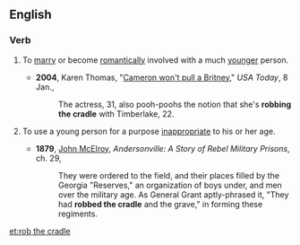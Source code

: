 ==English==

===Verb===
{{head|en|verb|head=[[rob]] [[the]] [[cradle]]}}

# {{context|idiomatic|disapproving|lang=en}} To [[marry]] or become [[romantically]] involved with a much [[younger]] person.
#* '''2004''', Karen Thomas, "[http://www.usatoday.com/life/people/2004-01-08-cameron-britney_x.htm Cameron won't pull a Britney]," ''USA Today'', 8 Jan.,
#*: The actress, 31, also pooh-poohs the notion that she's '''robbing the cradle''' with Timberlake, 22.
# {{context|idiomatic|disapproving|lang=en}} To use a young person for a purpose [[inappropriate]] to his or her age.
#* '''1879''', [[w:John_McElroy|John McElroy]], ''Andersonville: A Story of Rebel Military Prisons'', ch. 29,
#*: They were ordered to the field, and their places filled by the Georgia "Reserves," an organization of boys under, and men over the military age. As General Grant aptly-phrased it, "They had '''robbed the cradle''' and the grave," in forming these regiments.

[[et:rob the cradle]]